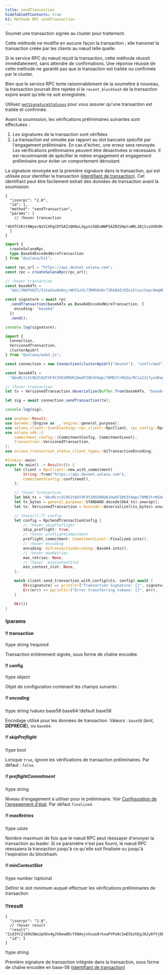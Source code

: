```yaml
---
title: sendTransaction
hideTableOfContents: true
h1: Méthode RPC sendTransaction
---
```


Soumet une transaction signée au cluster pour traitement.

Cette méthode ne modifie en aucune façon la transaction ; elle transmet la
transaction créée par les clients au nœud telle quelle.

Si le service RPC du nœud reçoit la transaction, cette méthode réussit
immédiatement, sans attendre de confirmations. Une réponse réussie de cette
méthode ne garantit pas que la transaction est traitée ou confirmée par le
cluster.

Bien que le service RPC tente raisonnablement de la soumettre à nouveau, la
transaction pourrait être rejetée si le `recent_blockhash` de la transaction
expire avant qu'elle ne soit enregistrée.

Utilisez [`getSignatureStatuses`](/docs/rpc/http/getsignaturestatuses) pour vous
assurer qu'une transaction est traitée et confirmée.

Avant la soumission, les vérifications préliminaires suivantes sont effectuées :

1. Les signatures de la transaction sont vérifiées
2. La transaction est simulée par rapport au slot bancaire spécifié par
   l'engagement préliminaire. En cas d'échec, une erreur sera renvoyée. Les
   vérifications préliminaires peuvent être désactivées si nécessaire. Il est
   recommandé de spécifier le même engagement et engagement préliminaire pour
   éviter un comportement déroutant.

La signature renvoyée est la première signature dans la transaction, qui est
utilisée pour identifier la transaction
([identifiant de transaction](/docs/references/terminology#transaction-id)). Cet
identifiant peut être facilement extrait des données de transaction avant la
soumission.

<APIMethod>

```jsonc !!request curl
{
  "jsonrpc": "2.0",
  "id": 1,
  "method": "sendTransaction",
  "params": [
    // !hover transaction
    "4hXTCkRzt9WyecNzV1XPgCDfGAZzQKNxLXgynz5QDuWWPSAZBZSHptvWRL3BjCvzUXRdKvHL2b7yGrRQcWyaqsaBCncVG7BFggS8w9snUts67BSh3EqKpXLUm5UMHfD7ZBe9GhARjbNQMLJ1QD3Spr6oMTBU6EhdB4RD8CP2xUxr2u3d6fos36PD98XS6oX8TQjLpsMwncs5DAMiD4nNnR8NBfyghGCWvCVifVwvA8B8TJxE1aiyiv2L429BCWfyzAme5sZW8rDb14NeCQHhZbtNqfXhcp2tAnaAT"
  ]
}
```

```ts !!request title="Kit"
import {
  createSolanaRpc,
  type Base64EncodedWireTransaction
} from "@solana/kit";

const rpc_url = "https://api.devnet.solana.com";
const rpc = createSolanaRpc(rpc_url);

// !hover transaction
const base64Tx =
  "AbC/XNkPUUZ7/51SaG1wbG0ojrWHIGzVL73M8hRnDr73RkBAZc0ZnikluvcCeprAmqHDJrcPxPUbvEJMVBIiVQeAAQABAzfDSQC/GjcggrLsDpYz7jAlT+Gca846HqtFb8UQMM9cCWPIi4AX32PV8HrY7/1WgoRc3IATttceZsUMeQ1qx7UAAAAAAAAAAAAAAAAAAAAAAAAAAAAAAAAAAAAAAAAAAIgsVWEgMTiOYp63gTtuYGw+izfm6wKQdivpiXQBpNnYAQICAAEMAgAAAEBCDwAAAAAAAA==";

const signature = await rpc
  .sendTransaction(base64Tx as Base64EncodedWireTransaction, {
    encoding: "base64"
  })
  .send();

console.log(signature);
```

```ts !!request title="web3.js"
import {
  Connection,
  VersionedTransaction,
  clusterApiUrl
} from "@solana/web3.js";

const connection = new Connection(clusterApiUrl("devnet"), "confirmed");

const base64Tx =
  "AbuRLtc5C9bZtAUT4F4Y2H5SRRUK1HwOFZOK3V4qm/78MDJt+M2de/RCCaI3iTyodDepmrkUWbss0XRHS0lk5AOAAQABAzfDSQC/GjcggrLsDpYz7jAlT+Gca846HqtFb8UQMM9cCWPIi4AX32PV8HrY7/1WgoRc3IATttceZsUMeQ1qx7UAAAAAAAAAAAAAAAAAAAAAAAAAAAAAAAAAAAAAAAAAAD2dTRgcJmzcoGH1R3c2WqtHah2H19KvbC1p6BxLDqfoAQICAAEMAgAAAADKmjsAAAAAAA==";

// !hover transaction
let tx = VersionedTransaction.deserialize(Buffer.from(base64Tx, "base64"));

let sig = await connection.sendTransaction(tx);

console.log(sig);
```

```rs !!request title="Rust"
use anyhow::Result;
use base64::{Engine as _, engine::general_purpose};
use solana_client::{nonblocking::rpc_client::RpcClient, rpc_config::RpcSendTransactionConfig};
use solana_sdk::{
    commitment_config::{CommitmentConfig, CommitmentLevel},
    transaction::VersionedTransaction,
};
use solana_transaction_status_client_types::UiTransactionEncoding;

#[tokio::main]
async fn main() -> Result<()> {
    let client = RpcClient::new_with_commitment(
        String::from("https://api.devnet.solana.com"),
        CommitmentConfig::confirmed(),
    );

    // !hover transaction
    let b64_tx = "AbuRLtc5C9bZtAUT4F4Y2H5SRRUK1HwOFZOK3V4qm/78MDJt+M2de/RCCaI3iTyodDepmrkUWbss0XRHS0lk5AOAAQABAzfDSQC/GjcggrLsDpYz7jAlT+Gca846HqtFb8UQMM9cCWPIi4AX32PV8HrY7/1WgoRc3IATttceZsUMeQ1qx7UAAAAAAAAAAAAAAAAAAAAAAAAAAAAAAAAAAAAAAAAAAD2dTRgcJmzcoGH1R3c2WqtHah2H19KvbC1p6BxLDqfoAQICAAEMAgAAAADKmjsAAAAAAA==";
    let tx_bytes = general_purpose::STANDARD.decode(b64_tx).unwrap();
    let tx: VersionedTransaction = bincode::deserialize(&tx_bytes).unwrap();

    // !hover(1:7) config
    let config = RpcSendTransactionConfig {
        // !hover skipPreflight
        skip_preflight: true,
        // !hover preflightCommitment
        preflight_commitment: CommitmentLevel::Finalized.into(),
        // !hover encoding
        encoding: UiTransactionEncoding::Base64.into(),
        // !hover maxRetries
        max_retries: None,
        // !hover  minContextSlot
        min_context_slot: None,
    };

    match client.send_transaction_with_config(&tx, config).await {
        Ok(signature) => println!("Transaction Signature: {}", signature),
        Err(err) => eprintln!("Error transferring tokens: {}", err),
    }

    Ok(())
}
```

### !params

#### !! transaction

!type string
!required

Transaction entièrement signée, sous forme de chaîne encodée.

#### !! config

!type object

Objet de configuration contenant les champs suivants :

##### !! encoding

!type string
!values base58 base64
!default base58

Encodage utilisé pour les données de transaction. Valeurs : `base58` (_lent_,
**DÉPRÉCIÉ**), ou `base64`.

##### !! skipPreflight

!type bool

Lorsque `true`, ignore les vérifications de transaction préliminaires. Par
défaut : `false`.

##### !! preflightCommitment

!type string

Niveau d'engagement à utiliser pour le préliminaire. Voir
[Configuration de l'engagement d'état](/docs/rpc#configuring-state-commitment).
Par défaut `finalized`.

##### !! maxRetries

!type usize

Nombre maximum de fois que le nœud RPC peut réessayer d'envoyer la transaction
au leader. Si ce paramètre n'est pas fourni, le nœud RPC réessaiera la
transaction jusqu'à ce qu'elle soit finalisée ou jusqu'à l'expiration du
blockhash.

##### !! minContextSlot

!type number
!optional

Définir le slot minimum auquel effectuer les vérifications préliminaires de
transaction

### !!result

```jsonc !response
{
  "jsonrpc": "2.0",
  // !hover result
  "result": "2id3YC2jK9G5Wo2phDx4gJVAew8DcY5NAojnVuao8rkxwPYPe8cSwE5GzhEgJA2y8fVjDEo6iR6ykBvDxrTQrtpb",
  "id": 1
}
```

!type string

Première signature de transaction intégrée dans la transaction, sous forme de
chaîne encodée en base-58
([identifiant de transaction](/docs/references/terminology#transaction-id))

</APIMethod>
